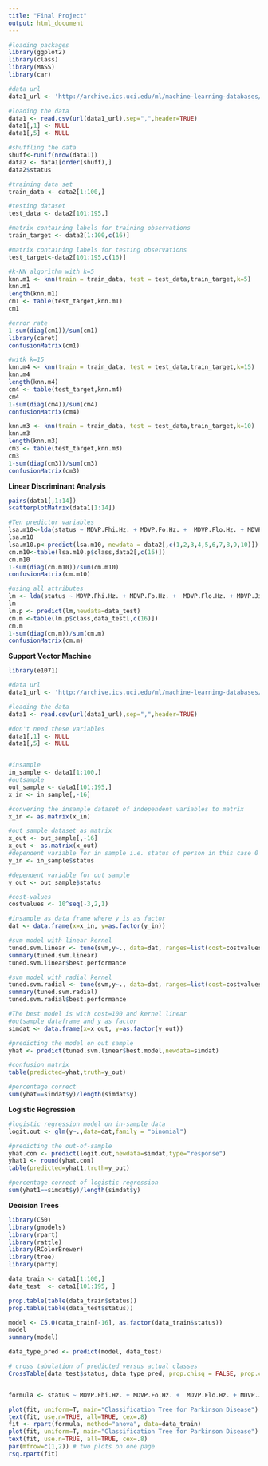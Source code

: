 ```yaml
---
title: "Final Project"
output: html_document
---
```

```r
#loading packages
library(ggplot2)
library(class)
library(MASS)
library(car)

#data url
data1_url <- 'http://archive.ics.uci.edu/ml/machine-learning-databases/parkinsons/parkinsons.data'

#loading the data
data1 <- read.csv(url(data1_url),sep=",",header=TRUE)
data1[,1] <- NULL
data1[,5] <- NULL

#shuffling the data
shuff<-runif(nrow(data1))
data2 <- data1[order(shuff),]
data2$status

#training data set
train_data <- data2[1:100,]

#testing dataset
test_data <- data2[101:195,]

#matrix containing labels for training observations
train_target <- data2[1:100,c(16)]

#matrix containing labels for testing observations
test_target<-data2[101:195,c(16)]

#k-NN algorithm with k=5
knn.m1 <- knn(train = train_data, test = test_data,train_target,k=5)
knn.m1
length(knn.m1)
cm1 <- table(test_target,knn.m1)
cm1

#error rate
1-sum(diag(cm1))/sum(cm1)
library(caret) 
confusionMatrix(cm1)

#witk k=15
knn.m4 <- knn(train = train_data, test = test_data,train_target,k=15)
knn.m4
length(knn.m4)
cm4 <- table(test_target,knn.m4)
cm4
1-sum(diag(cm4))/sum(cm4)
confusionMatrix(cm4)

knn.m3 <- knn(train = train_data, test = test_data,train_target,k=10)
knn.m3
length(knn.m3)
cm3 <- table(test_target,knn.m3)
cm3
1-sum(diag(cm3))/sum(cm3)
confusionMatrix(cm3)
```

__Linear Discriminant Analysis__
```r
pairs(data1[,1:14])
scatterplotMatrix(data1[1:14])

#Ten predictor variables
lsa.m10<-lda(status ~ MDVP.Fhi.Hz. + MDVP.Fo.Hz. +  MDVP.Flo.Hz. + MDVP.Jitter...  + MDVP.RAP + MDVP.PPQ + Jitter.DDP + MDVP.Shimmer + MDVP.Shimmer.dB. + Shimmer.APQ3, data=data2)
lsa.m10
lsa.m10.p<-predict(lsa.m10, newdata = data2[,c(1,2,3,4,5,6,7,8,9,10)])
cm.m10<-table(lsa.m10.p$class,data2[,c(16)])
cm.m10
1-sum(diag(cm.m10))/sum(cm.m10)
confusionMatrix(cm.m10)

#using all attributes
lm <- lda(status ~ MDVP.Fhi.Hz. + MDVP.Fo.Hz. +  MDVP.Flo.Hz. + MDVP.Jitter... + MDVP.RAP + MDVP.PPQ + Jitter.DDP + MDVP.Shimmer + MDVP.Shimmer.dB. + Shimmer.APQ3 + Shimmer.APQ5 + MDVP.APQ + Shimmer.DDA + NHR + HNR + RPDE + DFA + spread1 + spread2 + D2 + PPE, data=data_train)
lm
lm.p <- predict(lm,newdata=data_test)
cm.m <-table(lm.p$class,data_test[,c(16)])
cm.m
1-sum(diag(cm.m))/sum(cm.m)
confusionMatrix(cm.m)

```

__Support Vector Machine__
```r
library(e1071)

#data url
data1_url <- 'http://archive.ics.uci.edu/ml/machine-learning-databases/parkinsons/parkinsons.data'

#loading the data
data1 <- read.csv(url(data1_url),sep=",",header=TRUE)

#don't need these variables
data1[,1] <- NULL
data1[,5] <- NULL


#insample
in_sample <- data1[1:100,]
#outsample
out_sample <- data1[101:195,]
x_in <- in_sample[,-16]

#convering the insample dataset of independent variables to matrix
x_in <- as.matrix(x_in)

#out sample dataset as matrix
x_out <- out_sample[,-16]
x_out <- as.matrix(x_out)
#dependent variable for in sample i.e. status of person in this case 0 is non-parkinson and 1 is parkinson
y_in <- in_sample$status

#dependent variable for out sample
y_out <- out_sample$status

#cost-values
costvalues <- 10^seq(-3,2,1)

#insample as data frame where y is as factor
dat <- data.frame(x=x_in, y=as.factor(y_in))

#svm model with linear kernel
tuned.svm.linear <- tune(svm,y~., data=dat, ranges=list(cost=costvalues), kernel="linear")
summary(tuned.svm.linear)
tuned.svm.linear$best.performance

#svm model with radial kernel
tuned.svm.radial <- tune(svm,y~., data=dat, ranges=list(cost=costvalues), kernel="radial")
summary(tuned.svm.radial)
tuned.svm.radial$best.performance

#The best model is with cost=100 and kernel linear
#outsample dataframe and y as factor
simdat <- data.frame(x=x_out, y=as.factor(y_out))

#predicting the model on out sample
yhat <- predict(tuned.svm.linear$best.model,newdata=simdat)

#confusion matrix
table(predicted=yhat,truth=y_out)

#percentage correct
sum(yhat==simdat$y)/length(simdat$y)
```

__Logistic Regression__
```r
#logistic regression model on in-sample data
logit.out <- glm(y~.,data=dat,family = "binomial")

#predicting the out-of-sample
yhat.con <- predict(logit.out,newdata=simdat,type="response")
yhat1 <- round(yhat.con)
table(predicted=yhat1,truth=y_out)

#percentage correct of logistic regression
sum(yhat1==simdat$y)/length(simdat$y)
```

__Decision Trees__
```r

library(C50)
library(gmodels)
library(rpart)
library(rattle)
library(RColorBrewer)
library(tree)
library(party)

data_train <- data1[1:100,]
data_test  <- data1[101:195, ]

prop.table(table(data_train$status))
prop.table(table(data_test$status))

model <- C5.0(data_train[-16], as.factor(data_train$status))
model
summary(model)

data_type_pred <- predict(model, data_test)

# cross tabulation of predicted versus actual classes
CrossTable(data_test$status, data_type_pred, prop.chisq = FALSE, prop.c = FALSE, prop.r = FALSE, dnn = c('actual type', 'predicted type'))


formula <- status ~ MDVP.Fhi.Hz. + MDVP.Fo.Hz. +  MDVP.Flo.Hz. + MDVP.Jitter... + MDVP.RAP + MDVP.PPQ + Jitter.DDP + MDVP.Shimmer + MDVP.Shimmer.dB. + Shimmer.APQ3 + Shimmer.APQ5 + MDVP.APQ + Shimmer.DDA + NHR + HNR + RPDE + DFA + spread1 + spread2 + D2 + PPE

plot(fit, uniform=T, main="Classification Tree for Parkinson Disease")
text(fit, use.n=TRUE, all=TRUE, cex=.8)
fit <- rpart(formula, method="anova", data=data_train)
plot(fit, uniform=T, main="Classification Tree for Parkinson Disease")
text(fit, use.n=TRUE, all=TRUE, cex=.8)
par(mfrow=c(1,2)) # two plots on one page
rsq.rpart(fit)
```
